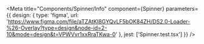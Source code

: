 
<Meta
  title="Components/Spinner/Info"
  component={Spinner}
  parameters={{
    design: {
      type: 'figma',
      url: 'https://www.figma.com/file/aTZAtKI8GYQvLF5bOK84ZH/DS2.0-Loader-%26-Overlay?type=design&node-id=2-10&mode=design&t=VPWVvr1xxRraTKwa-0'
    },
    jest: ['Spinner.test.tsx']
  }}
/>

<Story name="Docs">
  <Unstyled>
    <Stories />
  </Unstyled>
</Story>
